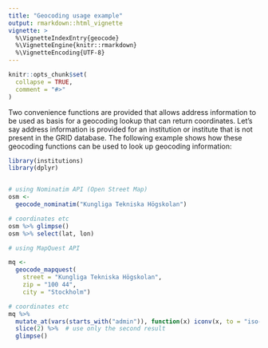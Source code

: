 ```yaml
---
title: "Geocoding usage example"
output: rmarkdown::html_vignette
vignette: >
  %\VignetteIndexEntry{geocode}
  %\VignetteEngine{knitr::rmarkdown}
  %\VignetteEncoding{UTF-8}
---
```


```r
knitr::opts_chunk$set(
  collapse = TRUE,
  comment = "#>"
)
```

Two convenience functions are provided that allows address information to be used as basis for a geocoding lookup that can return coordinates. Let's say address information is provided for an institution or institute that is not present in the GRID database. The following example shows how these geocoding functions can be used to look up geocoding information:

```r
library(institutions)
library(dplyr)


# using Nominatim API (Open Street Map)
osm <- 
  geocode_nominatim("Kungliga Tekniska Högskolan") 

# coordinates etc
osm %>% glimpse()
osm %>% select(lat, lon)

# using MapQuest API

mq <- 
  geocode_mapquest(
    street = "Kungliga Tekniska Högskolan",
    zip = "100 44",
    city = "Stockholm") 

# coordinates etc
mq %>%
  mutate_at(vars(starts_with("admin")), function(x) iconv(x, to = "iso-8859-1")) %>%
  slice(2) %>%  # use only the second result
  glimpse()

```

